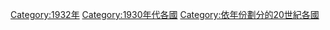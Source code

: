 {{Commonscat|1932 by country}}
{{Year by category
|m=1
|c=9
|d=3
|y=2
|cat=各国
|sortkey=各国
|parent=依年份劃分的20世紀各國
|subcat=1930年代各國
}}

[[Category:1932年|Category:1932年]]
[[Category:1930年代各國|Category:1930年代各國]]
[[Category:依年份劃分的20世紀各國|Category:依年份劃分的20世紀各國]]